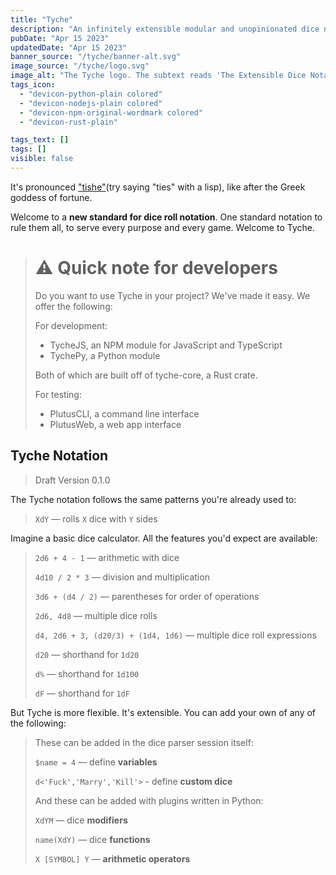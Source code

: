 ```yaml
---
title: "Tyche"
description: "An infinitely extensible modular and unopinionated dice notation and parser. Comes with an NPM module, a Python module, a CLI, and a web app."
pubDate: "Apr 15 2023"
updatedDate: "Apr 15 2023"
banner_source: "/tyche/banner-alt.svg"
image_source: "/tyche/logo.svg"
image_alt: "The Tyche logo. The subtext reads 'The Extensible Dice Notation'."
tags_icon:
  - "devicon-python-plain colored"
  - "devicon-nodejs-plain colored"
  - "devicon-npm-original-wordmark colored"
  - "devicon-rust-plain"

tags_text: []
tags: []
visible: false
---
```


It's pronounced ["tishe"](https://www.google.com/search?q=tyche+pronunciation)(try saying "ties" with a lisp), like after the Greek goddess of fortune.

Welcome to a **new standard for dice roll notation**. One standard notation to rule them all, to serve every purpose and every game. Welcome to Tyche.

> # ⚠️ Quick note for developers
>
> Do you want to use Tyche in your project? We've made it easy. We offer the following:
>
> For development:
>
> - TycheJS, an NPM module for JavaScript and TypeScript
> - TychePy, a Python module
>
> Both of which are built off of tyche-core, a Rust crate.
>
> For testing:
>
> - PlutusCLI, a command line interface
> - PlutusWeb, a web app interface

## Tyche Notation

> Draft Version 0.1.0

The Tyche notation follows the same patterns you're already used to:

> `XdY` — rolls `X` dice with `Y` sides

Imagine a basic dice calculator. All the features you'd expect are available:

> `2d6 + 4 - 1` — arithmetic with dice
>
> `4d10 / 2 * 3` — division and multiplication
>
> `3d6 + (d4 / 2)` — parentheses for order of operations
>
> `2d6, 4d8` — multiple dice rolls
>
> `d4, 2d6 + 3, (d20/3) + (1d4, 1d6)` — multiple dice roll expressions
>
> `d20` — shorthand for `1d20`
>
> `d%` — shorthand for `1d100`
>
> `dF` — shorthand for `1dF`

But Tyche is more flexible. It's extensible. You can add your own of any of the following:

> These can be added in the dice parser session itself:
>
> `$name = 4` — define **variables**
>
> `d<'Fuck','Marry','Kill'>` - define **custom dice**
>
> And these can be added with plugins written in Python:
>
> `XdYM` — dice **modifiers**
>
> `name(XdY)` — dice **functions**
> 
> `X [SYMBOL] Y` — **arithmetic operators**
